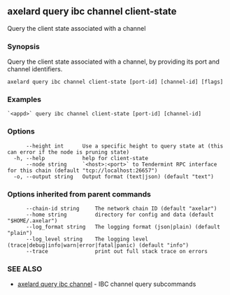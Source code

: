 ## axelard query ibc channel client-state

Query the client state associated with a channel

### Synopsis

Query the client state associated with a channel, by providing its port and channel identifiers.

```
axelard query ibc channel client-state [port-id] [channel-id] [flags]
```

### Examples

```
`<appd>` query ibc channel client-state [port-id] [channel-id]
```

### Options

```
      --height int      Use a specific height to query state at (this can error if the node is pruning state)
  -h, --help            help for client-state
      --node string     `<host>:<port>` to Tendermint RPC interface for this chain (default "tcp://localhost:26657")
  -o, --output string   Output format (text|json) (default "text")
```

### Options inherited from parent commands

```
      --chain-id string     The network chain ID (default "axelar")
      --home string         directory for config and data (default "$HOME/.axelar")
      --log_format string   The logging format (json|plain) (default "plain")
      --log_level string    The logging level (trace|debug|info|warn|error|fatal|panic) (default "info")
      --trace               print out full stack trace on errors
```

### SEE ALSO

- [axelard query ibc channel](/cli-docs/v0_32_0/axelard_query_ibc_channel) - IBC channel query subcommands
